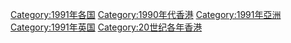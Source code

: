 {{catmore}}
{{Commonscat|1991 in Hong Kong}}

[[Category:1991年各国|Category:1991年各国]]
[[Category:1990年代香港|Category:1990年代香港]]
[[Category:1991年亞洲|Category:1991年亞洲]]
[[Category:1991年英国|Category:1991年英国]]
[[Category:20世纪各年香港|Category:20世纪各年香港]]